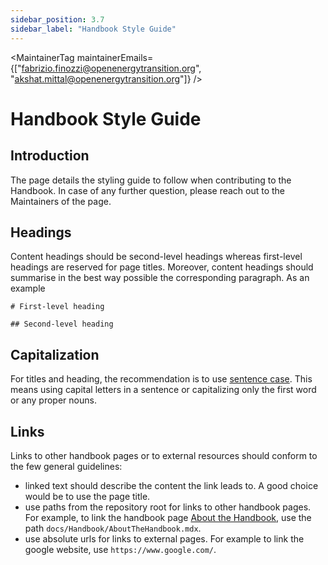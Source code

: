 ```yaml
---
sidebar_position: 3.7
sidebar_label: "Handbook Style Guide"
---
```



<MaintainerTag maintainerEmails={["fabrizio.finozzi@openenergytransition.org", "akshat.mittal@openenergytransition.org"]} />

# Handbook Style Guide

<ControlledDocBanner />

## Introduction

The page details the styling guide to follow when contributing to the Handbook. In case of any further question, please reach out to the Maintainers of the page.

## Headings

Content headings should be second-level headings whereas first-level headings are reserved for page titles.
Moreover, content headings should summarise in the best way possible the corresponding paragraph. As an example
```
# First-level heading

## Second-level heading
```

## Capitalization

For titles and heading, the recommendation is to use [sentence case](https://www.thoughtco.com/sentence-case-titles-1691944). This means using capital letters in a sentence or capitalizing only the first word or any proper nouns.

## Links

Links to other handbook pages or to external resources should conform to the few general guidelines:
- linked text should describe the content the link leads to. A good choice would be to use the page title.
- use paths from the repository root for links to other handbook pages. For example, to link the handbook page [About the Handbook](docs/Handbook/AboutTheHandbook.mdx), use the path ```docs/Handbook/AboutTheHandbook.mdx```.
- use absolute urls for links to external pages. For example to link the google website, use ```https://www.google.com/```.





